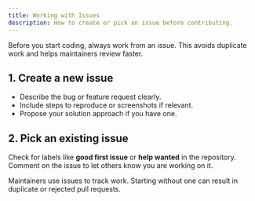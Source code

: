 ```yaml
---
title: Working with Issues
description: How to create or pick an issue before contributing.
---
```


Before you start coding, always work from an issue. This avoids duplicate work and helps maintainers review faster.

## 1. Create a new issue

- Describe the bug or feature request clearly.  
- Include steps to reproduce or screenshots if relevant.  
- Propose your solution approach if you have one.

## 2. Pick an existing issue

Check for labels like **good first issue** or **help wanted** in the repository.  
Comment on the issue to let others know you are working on it.

<Callout type="info" title="Why issues matter">
Maintainers use issues to track work. Starting without one can result in duplicate or rejected pull requests.
</Callout>
